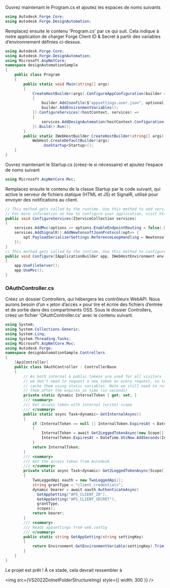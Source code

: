 
Ouvrez maintenant le Program.cs et ajoutez les espaces de noms suivants

```cs
using Autodesk.Forge.Core;
using Autodesk.Forge.DesignAutomation;
```

Remplacez ensuite le contenu 'Program.cs' par ce qui suit. Cela indique à notre application de charger Forge Client ID & Secret à partir des variables d’environnement définies ci-dessus.

```cs
using Autodesk.Forge.Core;
using Autodesk.Forge.DesignAutomation;
using Microsoft.AspNetCore;
namespace designAutomationSample
{
    public class Program
    {
        public static void Main(string[] args)
        {
            CreateHostBuilder(args).ConfigureAppConfiguration(builder =>
            {
                builder.AddJsonFile($"appsettings.user.json", optional: true);
                builder.AddEnvironmentVariables();
            }).ConfigureServices((hostContext, services) =>
            {
                services.AddDesignAutomation(hostContext.Configuration);
            }).Build().Run();
        }
        public static IWebHostBuilder CreateHostBuilder(string[] args) =>
            WebHost.CreateDefaultBuilder(args)
                .UseStartup<Startup>();
    }
}
```

Ouvrez maintenant le Startup.cs (créez-le si nécessaire) et ajoutez l’espace de noms suivant

```cs
using Microsoft.AspNetCore.Mvc;
```

Remplacez ensuite le contenu de la classe Startup par le code suivant, qui active le serveur de fichiers statique (HTML et JS) et SignalR, utilisé pour envoyer des notifications au client.

```cs
// This method gets called by the runtime. Use this method to add services to the container.
// For more information on how to configure your application, visit https://go.microsoft.com/fwlink/?LinkID=398940
public void ConfigureServices(IServiceCollection services)
{
    services.AddMvc(options => options.EnableEndpointRouting = false).SetCompatibilityVersion(CompatibilityVersion.Version_3_0).AddNewtonsoftJson();
    services.AddSignalR().AddNewtonsoftJsonProtocol(opt=> {
        opt.PayloadSerializerSettings.ReferenceLoopHandling = Newtonsoft.Json.ReferenceLoopHandling.Ignore;
    });
}
// This method gets called by the runtime. Use this method to configure the HTTP request pipeline.
public void Configure(IApplicationBuilder app, IWebHostEnvironment env)
{
    app.UseFileServer();
    app.UseMvc();
}
```

### OAuthController.cs

Créez un dossier Controllers, qui hébergera les contrôleurs WebAPI.
Nous aurons besoin d’un « jeton d’accès » pour lire et écrire des fichiers d’entrée et de sortie dans des compartiments OSS. Sous le dossier Controllers, créez un fichier 'OAuthController.cs' avec le contenu suivant.

```cs title=OAuthController.cs
using System;
using System.Collections.Generic;
using System.Linq;
using System.Threading.Tasks;
using Microsoft.AspNetCore.Mvc;
using Autodesk.Forge;
namespace designAutomationSample.Controllers
{
    [ApiController]
    public class OAuthController : ControllerBase
    {
        // As both internal & public tokens are used for all visitors
        // we don't need to request a new token on every request, so let's
        // cache them using static variables. Note we still need to refresh
        // them after the expires_in time (in seconds)
        private static dynamic InternalToken { get; set; }
        /// <summary>
        /// Get access token with internal (write) scope
        /// </summary>
        public static async Task<dynamic> GetInternalAsync()
        {
            if (InternalToken == null || InternalToken.ExpiresAt < DateTime.UtcNow)
            {
                InternalToken = await Get2LeggedTokenAsync(new Scope[] { Scope.BucketCreate, Scope.BucketRead, Scope.BucketDelete, Scope.DataRead, Scope.DataWrite, Scope.DataCreate, Scope.CodeAll });
                InternalToken.ExpiresAt = DateTime.UtcNow.AddSeconds(InternalToken.expires_in);
            }
            return InternalToken;
        }
        /// <summary>
        /// Get the access token from Autodesk
        /// </summary>
        private static async Task<dynamic> Get2LeggedTokenAsync(Scope[] scopes)
        {
            TwoLeggedApi oauth = new TwoLeggedApi();
            string grantType = "client_credentials";
            dynamic bearer = await oauth.AuthenticateAsync(
              GetAppSetting("APS_CLIENT_ID"),
              GetAppSetting("APS_CLIENT_SECRET"),
              grantType,
              scopes);
            return bearer;
        }
        /// <summary>
        /// Reads appsettings from web.config
        /// </summary>
        public static string GetAppSetting(string settingKey)
        {
            return Environment.GetEnvironmentVariable(settingKey).Trim();
        }
    }
}
```

Le projet est prêt ! À ce stade, cela devrait ressembler à

<img src={VS2022DotnetFolderStructureImg} style={{ width: 300 }} />
